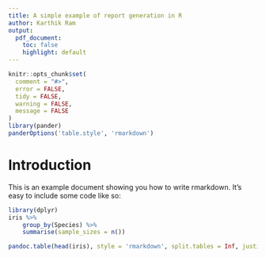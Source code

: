 ```yaml
---
title: A simple example of report generation in R
author: Karthik Ram
output:
  pdf_document:
    toc: false
    highlight: default
---  
```


```r
knitr::opts_chunk$set(
  comment = "#>",
  error = FALSE,
  tidy = FALSE, 
  warning = FALSE,
  message = FALSE
)
library(pander)
panderOptions('table.style', 'rmarkdown')
```


# Introduction

This is an example document showing you how to write rmarkdown. It's easy to include some code like so:

```r
library(dplyr)
iris %>% 
	group_by(Species) %>% 
	summarise(sample_sizes = n())
```

```r
pandoc.table(head(iris), style = 'rmarkdown', split.tables = Inf, justify = 'left')
```

 